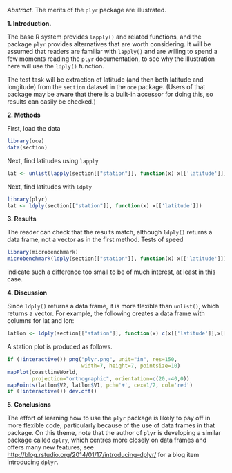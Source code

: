 *Abstract.* The merits of the ``plyr`` package are illustrated.

**1. Introduction.** 

The base R system provides ``lapply()`` and related functions, and the package ``plyr`` provides alternatives that are worth considering.  It will be assumed that readers are familiar with ``lapply()`` and are willing to spend a few moments reading the ``plyr`` documentation, to see why the illustration here will use the ``ldply()`` function.

The test task will be extraction of latitude (and then both latitude and longitude) from the ``section`` dataset in the ``oce`` package.  (Users of that package may be aware that there is a built-in accessor for doing this, so results can easily be checked.)

**2. Methods**

First, load the data

```r
library(oce)
data(section)
```

Next, find latitudes using ``lapply``
```r
lat <- unlist(lapply(section[["station"]], function(x) x[['latitude']]))
```

Next, find latitudes with ``ldply``
```r
library(plyr)
lat <- ldply(section[["station"]], function(x) x[['latitude']])
```

**3. Results**

The reader can check that the results match, although ``ldply()`` returns a data frame, not a vector as in the first method.  Tests of speed
```r
library(microbenchmark)
microbenchmark(ldply(section[["station"]], function(x) x[['latitude']])$V1, unlist(lapply(section[["station"]], function(x) x[['latitude']])))
```
indicate such a difference too small to be of much interest, at least in this case.

**4. Discussion**

Since ``ldply()`` returns a data frame, it is more flexible than ``unlist()``, which returns a vector.  For example, the following creates a data frame with columns for lat and lon:
```r
latlon <- ldply(section[["station"]], function(x) c(x[['latitude']],x[['longitude']]))
```

A station plot is produced as follows.
```r
if (!interactive()) png("plyr.png", unit="in", res=150,
                        width=7, height=7, pointsize=10)
mapPlot(coastlineWorld,
        projection="orthographic", orientation=c(20,-40,0))
mapPoints(latlon$V2, latlon$V1, pch='+', cex=1/2, col='red')
if (!interactive()) dev.off()
```


**5. Conclusions**

The effort of learning how to use the ``plyr`` package is likely to pay off in more flexible code, particularly because of the use of data frames in that package.  On this theme, note that the author of ``plyr`` is developing a similar package called ``dplry``, which centres more closely on data frames and offers many new features; see [http://blog.rstudio.org/2014/01/17/introducing-dplyr/](http://blog.rstudio.org/2014/01/17/introducing-dplyr/) for a blog item introducing ``dplyr``.
